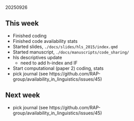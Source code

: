 20250926  

## This week

- Finished coding
- Finished code availability stats
- Started slides, `./docs/slides/hls_2015/index.qmd`
- Started manuscript, `./docs/manuscripts/code_sharing/`
- hls descriptives update
  - need to add h-index and IF
- Start computational (paper 2) coding, stats 
- pick journal (see https://github.com/RAP-group/availability_in_linguistics/issues/45)

## Next week

- pick journal (see https://github.com/RAP-group/availability_in_linguistics/issues/45)
